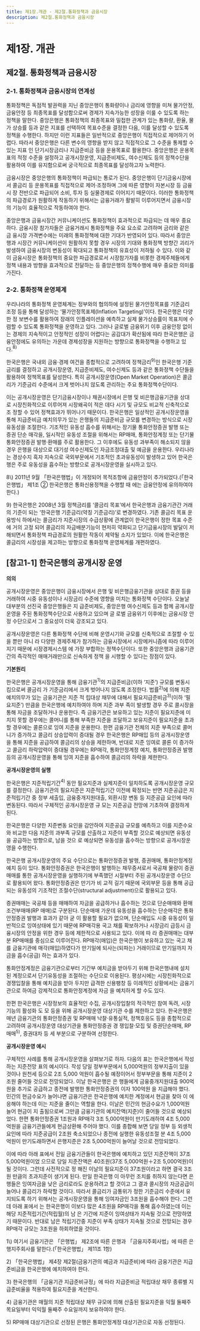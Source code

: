 ```yaml
---
title: 제1장.개관 - 제2절.통화정책과 금융시장
description: 제2절.통화정책과 금융시장
---
```


# 제1장. 개관

## 제2절. 통화정책과 금융시장

### 2-1. 통화정책과 금융시장의 연계성

통화정책은 독점적 발권력을 지닌 중앙은행이 통화량이나 금리에 영향을 미쳐 물가안정, 
금융안정 등 최종목표를 달성함으로써 경제가 지속가능한 성장을 이룰 수 있도록 하는 정책을 말한다. 중앙은행은 통화정책의 최종목표와 밀접한 관계가 있는 통화량, 환율, 물가
상승률 등과 같은 지표를 선택하여 목표수준을 결정한 다음, 이를 달성할 수 있도록 정책을 
수행한다. 하지만 이런 지표들은 일반적으로 중앙은행이 직접적으로 제어하기 어렵다. 따라서 중앙은행은 다른 변수의 영향을 받지 않고 직접적으로 그 수준을 통제할 수 있는 지표
인 단기시장금리나 지급준비금 등을 운용목표로 활용한다. 중앙은행은 운용목표의 적정 수준을 설정하고 공개시장운영, 지급준비제도, 여수신제도 등의 정책수단을 활용하여 이를 유지함으로써 궁극적으로 최종목표를 달성하고자 노력한다.

금융시장은 중앙은행의 통화정책이 파급되는 통로가 된다. 중앙은행이 단기금융시장에서 콜금리 등 운용목표를 직접적으로 제어·조정하며 그에 따른 영향이 자본시장 등 금융시
장 전반으로 파급되어 소비, 투자 등 실물경제로 이어지기 때문이다. 이러한 통화정책의 파급경로가 원활하게 작동하기 위해서는 금융거래가 활발히 이루어지면서 금융시장의 기능이 효율적으로 작동하여야 한다. 

<GCenterImg src ="/fm/1-3.png" caption="그림1-3. 금융시장과 통화정책의 파급경로"/>

중앙은행과 금융시장간 커뮤니케이션도 통화정책이 효과적으로 파급되는 데 매우 중요하다. 금융시장 참가자들은 금융거래시 통화정책을 주요 요소로 고려하며 금리와 같은 금
융시장 가격변수에는 미래의 통화정책에 대한 기대가 반영되어 있다. 따라서 중앙은행과 
시장간 커뮤니케이션이 원활하지 못할 경우 시장의 기대와 통화정책 방향간 괴리가 발생하여 금융시장의 변동성이 확대되고 통화정책의 유효성이 저하될 수 있다. 이와 같이 금융시장은 통화정책의 중요한 파급경로로서 시장참가자를 비롯한 경제주체들에게 정책 내용과 방향을 효과적으로 전달하는 등 중앙은행의 정책수행에 매우 중요한 의미를 가진다. 

### 2-2. 통화정책 운영체계

우리나라의 통화정책 운영체계는 정부와의 협의하에 설정된 물가안정목표를 기준금리 조정 등을 통해 달성하는 ‘물가안정목표제(Inflation Targeting)’이다. 한국은행은 다양한 정
보변수를 활용하여 장래의 인플레이션을 예측하고 실제 물가상승률이 목표치에 수렴할 수 있도록 통화정책을 운영하고 있다. 그러나 글로벌 금융위기 이후 금융안정 없이는 경제의 
지속적이고 안정적인 성장이 어렵다는 공감대가 확산됨에 따라 한국은행은 금융안정에도 
유의하는 가운데 경제성장을 지원하는 방향으로 통화정책을 수행하고 있다.$^{8)}$

한국은행은 국내외 금융·경제 여건을 종합적으로 고려하여 정책금리$^{9)}$인 한국은행 기준금리를 결정하고 공개시장운영, 지급준비제도, 여수신제도 등과 같은 통화정책 수단들을 
활용하여 정책목표를 달성한다. 특히 공개시장운영(Open Market Operation)은 콜금리가 
기준금리 수준에서 크게 벗어나지 않도록 관리하는 주요 통화정책수단이다.

<GCenterImg src ="/fm/t1-2.png" caption="표1-2. 통화정책 수단"/>

이는 공개시장운영은 단기금융시장이나 채권시장에서 은행 및 비은행금융기관을 상대로 시장친화적으로 이루어져 시장왜곡이 적은 데다 시기 및 규모도 비교적 신축적으로 조
정할 수 있어 정책효과가 뛰어나기 때문이다. 한국은행은 일상적인 공개시장운영을 통해 
지급준비금 예치의무가 있는 은행들의 지급준비금 규모를 변경하는 방식으로 시장 유동성을 조절한다. 기조적인 유동성 흡수를 위해서는 장기물 통화안정증권 발행 또는 증권 단순
매각을, 일시적인 유동성 조절을 위해서는 RP매매, 통화안정계정 또는 단기물 통화안정증권 발행·환매를 주로 활용한다. 그 이후에도 유동성 과부족이 해소되지 않을 경우 은행을 
대상으로 대기성 여수신제도인 자금조정대출 및 예금을 운용한다. 우리나라는 경상수지 흑자 지속으로 국외부문에서 기조적인 초과유동성이 발생하고 있어 한국은행은 주로 유동성을 흡수하는 방향으로 공개시장운영을 실시하고 있다.

<GCenterImg src ="/fm/t1-3.png" caption="그림1-3. 공개시장운영을 통한 유동성 조절"/>

<GComment>
8\) 2011년 9월 「한국은행법」이 개정되어 목적조항에 금융안정이 추가되었다.(「한국은행법」 제1조 ② 한국은행은 통화신용정책을 수행할 때
에는 금융안정에 유의하여야 한다.)

9\) 한국은행은 2008년 3월 정책금리를 ‘콜금리 목표’에서 한국은행과 금융기관간 거래의 기준이 되는 ‘한국은행 기준금리(약칭 기준금리)’로 변경하였다. 기존 콜금리 목표 운용방식 하에서는 콜금리가 지준시장의 수급상황에 관계없이 한국은행이 정한 목표 수준에 거의 고정
되어 콜금리의 자금배분기능이 현저히 약화되고 단기금융시장의 발달이 저해되면서 통화정책 파급경로의 원활한 작동이 제약될 소지가 있었다. 이에 한국은행은 콜금리의 시장성을 제고하는 방향으로 통화정책 운영체계를 개편하였다.
</GComment>



## [참고1-1] 한국은행의 공개시장 운영

__의의__

공개시장운영은 중앙은행이 금융시장에서 은행 및 비은행금융기관을 상대로 증권 등을 거래하여 시중
유동성이나 시장금리 수준에 영향을 미치는 통화정책 수단이다. 오늘날 대부분의 선진국 중앙은행들은 지
급준비제도, 중앙은행 여수신제도 등과 함께 공개시장운영을 주된 통화정책수단으로 사용하고 있으며 글
로벌 금융위기 이후에는 금융시장 안정 수단으로서 그 중요성이 더욱 강조되고 있다.

공개시장운영은 다른 통화정책 수단에 비해 운영시기와 규모를 신축적으로 조절할 수 있을 뿐만 아니
라 다양한 경제주체가 참가하는 금융시장에서 시장메커니즘에 따라 이루어지기 때문에 시장경제시스템
에 가장 부합하는 정책수단이다. 또한 중앙은행과 금융기관간의 즉각적인 매매거래만으로 신속하게 정책
을 시행할 수 있다는 장점이 있다.

__기본원리__

한국은행은 공개시장운영을 통해 금융기관$^{1)}$의 지급준비금(이하 ‘지준’) 규모를 변동시킴으로써 콜금리
가 기준금리에서 크게 벗어나지 않도록 조정한다. 법률$^{2)}$에 의해 지준예치의무가 있는 금융기관은 지준 적
립대상 채무에 대해서 필요지급준비금$^{3)}$(이하 ‘필요지준’) 만큼을 한국은행에 예치하여야 하며 지준 과부
족이 발생할 경우 주로 콜시장을 통해 자금을 조달하거나 운용한다. 즉 금융기관은 보유하고 있는 지준이
필요지준에 미치지 못할 경우에는 콜머니를 통해 부족한 지준을 조달하고 보유지준이 필요지준을 초과할
경우에는 콜론으로 잉여 지준을 운용한다.
한편 금융기관 전체의 지준 부족으로 콜머니가 증가하고 콜금리 상승압력이 증대될 경우 한국은행은
RP매입 등의 공개시장운영을 통해 지준을 공급하여 콜금리의 상승을 제한하며, 반대로 지준 잉여로 콜론
이 증가하고 콜금리 하락압력이 증대될 경우에는 RP매각, 통화안정계정 예치, 통화안정증권 발행 등의 공개시장운영을 통해 잉여 지준을 흡수하여 콜금리의 하락을 제한한다.

__공개시장운영의 실행__

한국은행은 지준적립기간$^{4)}$ 동안 필요지준과 실제지준이 일치하도록 공개시장운영 규모를 결정한다.
금융기관의 필요지준은 지준적립기간 이전에 확정되는 반면 지준공급은 지준적립기간 중 정부 세출입,
금융중개지원대출, 외환시장 변동 등 지준공급 요인에 따라 변동된다. 따라서 구체적인 공개시장운영 규
모는 지준공급 전망에 기초하여 결정하게 된다.

한국은행은 다양한 지준변동 요인을 감안하여 지준공급 규모를 예측하고 이를 지준수요와 비교한 다음
지준의 과부족 규모를 산출하고 지준이 부족할 것으로 예상되면 유동성을 공급하는 방향으로, 남을 것으
로 예상되면 유동성을 흡수하는 방향으로 공개시장운영을 수행한다.

한국은행 공개시장운영의 주요 수단으로는 통화안정증권 발행, 증권매매, 통화안정계정 예치 등이 있다.
통화안정증권은 한국은행이 발행하는 채무증서로서 국공채 물량이 증권매매를 통한 공개시장운영을
실행하기에 부족했던 시절부터 주된 공개시장운영 수단으로 활용되어 왔다. 통화안정증권은 만기가 비
교적 길기 때문에 국외부문 등을 통해 공급되는 유동성의 기조적인 조절수단(structural adjustment)으로
활용되고 있다.

<GCenterImg src ="/fm/1-4.png" caption="그림1-4. 한국은행의 공개시장운영 체계"/>

증권매매는 국공채 등을 매매하여 자금을 공급하거나 흡수하는 것으로 단순매매와 환매조건부매매(RP
매매)로 구분된다. 단순매매 가운데 유동성을 흡수하는 단순매각은 통화안정증권 발행과 효과가 같아 굳
이 활용할 필요가 없으며, 단순매입도 시중 유동성이 일반적으로 잉여상태에 있기 때문에 RP매각용 국고
채를 확보하거나 시장금리 급등시 금융시장의 안정을 위한 경우 등에 제한적으로 사용되고 있다. 이에 따
라 증권매매는 대부분 RP매매를 중심으로 이루어진다. RP매각(매입)은 한국은행이 보유하고 있는 국고
채를 금융기관에 매각(매입)하였다가 만기일에 되사는(되파는) 거래이므로 만기일까지 자금을 흡수(공급)
하는 효과가 있다.

통화안정계정은 금융기관으로부터 기간부 예치금을 받아두기 위해 한국은행내에 설치된 계정으로서
단기유동성을 조절하는 수단으로 이용된다. 평상시에는 시장친화적으로 경쟁입찰을 통해 예치금을 받아
두지만 급격한 신용팽창 등 이례적인 상황에서는 금융기관으로 하여금 강제적으로 통화안정계정에 자금
을 예치하게 할 수도 있다.

한편 한국은행은 시장정보의 효율적인 수집, 공개시장입찰의 적극적인 참여 독려, 시장기능의 활성화 도
모 등을 위해 공개시장운영 대상기관 수를 제한하고 있다. 한국은행은 매년 금융기관의 통화안정증권 및
RP매매 낙찰·유통실적, 정책호응도 등을 종합적으로 고려하여 공개시장운영 대상기관을 통화안정증권 경
쟁입찰·모집 및 증권단순매매, RP매매$^{5)}$, 증권대차 등 세 부분으로 구분하여 선정한다.

__공개시장운영 예시__

구체적인 사례를 통해 공개시장운영을 살펴보기로 하자. 다음의 표는 한국은행에서 작성하는 지준전망
표의 예시이다. 작성 당일 정부부문에서 5,000억원의 정부지출이 있을 것이나 원천세 등으로 2조 5,000
억원이 흡수될 예정이어서 정부부문을 통해 지준이 2조원 줄어들 것으로 전망되었다. 이날 한국은행은 은
행들에게 금융중개지원대출 900억원을 추가로 공급하고 종전에 발행한 통화안정증권의 이자 100억원
을 지급해야 했다. 민간의 현금수요가 늘어나면 금융기관은 한국은행에 예치한 계정에서 현금을 찾아 이
에 응해야 하는데 이는 지준을 줄이는 역할을 한다. 이날은 민간의 현금수요가 1,000억원 늘어 현금이 지
출됨으로써 그만큼 금융기관의 예치잔액(지준)이 줄어들 것으로 예상되었다. 한편 통화안정증권 1조원과
RP매각 3조 5,000억원이 만기도래하여 4조 5,000억원을 금융기관들에게 현금상환해 주어야 했다. 이를 종합해 보면 당일 정부 등 외생적 요인에 따라 지준공급이 2조원 축소되었으나 종전에 실행한 유동성조절
분 4조 5,000억원이 만기도래하면서 은행지준은 2조 5,000억원이 늘어날 것으로 전망되었다.

이에 따라 아래 표에서 전일 금융기관들이 한국은행에 예치하고 있던 지준잔액이 37조 5,000억원이었
으므로 당일 지준잔액은 40조원(37조 5,000억원＋2조 5,000억원)이 될 것이다. 그런데 사전적으로 정
해진 이날의 필요지준이 37조원이라고 하면 결국 3조원 만큼의 초과지준이 생기게 된다. 만일 한국은행
이 아무런 조치를 취하지 않는다면 은행들은 잉여자금을 낮은 금리로라도 운용하려고 할 것이고 그 결과
콜시장의 자금공급이 늘어나 콜금리가 하락할 것이다. 따라서 콜금리가 금통위가 정한 기준금리 수준에서
유지되도록 하기 위해서는 공개시장운영을 통해 잉여자금인 3조원을 흡수해야 한다. 그런데 아래 표에서
는 한국은행이 이보다 많은 4조원을 RP매각을 통해 흡수하였는데 이는 해당 지준적립기간(적립월)의 남
은 기간에 지준이 잉여상태가 지속될 것으로 전망하였기 때문이다. 반대로 남은 적립기간중 지준이 부족
상태가 지속될 것으로 전망되는 경우 RP매각 규모는 3조원을 하회하였을 것이다.

<GCenterImg src ="/fm/t1-4.png" caption="표1-4. 지준공급 전망 및 공개시장운영 규모 결정 예시"/>

<GComment>
1\) 여기서 금융기관은 「은행법」 제2조에 따른 은행과 「금융지주회사법」에 따른 은행지주회사를 말한다.(「한국은행법」 제11조 1항)

2\) 「한국은행법」 제4장 제2절(금융기관의 예금과 지급준비)에 따라 금융기관은 지급준비금을 한국은행에 예치하여야 한다.

3\) 한국은행의 「금융기관 지급준비규정」에 따라 지급준비금 적립대상 채무 종류별 지급준비율을 적용하여 필요지준을 계산한다.
<GCenterImg src ="/fm/a3).png" />

4\) 금융기관은 매월의 지준 적립대상 채무 규모에 의해 산출된 필요지준을 익월 둘째주 목요일부터 익익월 둘째주 수요일까지 보유하여야 한다.

5\) RP매매 대상기관으로 선정된 은행은 통화안정계정 대상기관으로 자동 선정된다.
</GComment>
